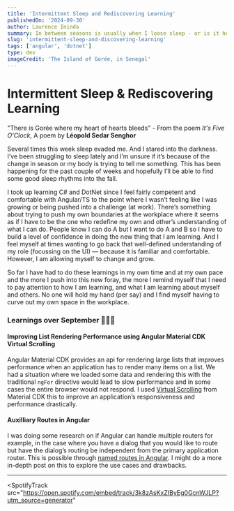 ```yaml
---
title: 'Intermittent Sleep and Rediscovering Learning'
publishedOn: '2024-09-30'
author: Laurence Ininda
summary: In between seasons is usually when I loose sleep - or is it homesickness? Commiting to learning and dev notes from the past month.
slug: 'intermittent-sleep-and-discovering-learning'
tags: ['angular', 'dotnet']
type: dev
imageCredit: 'The Island of Gorée, in Senegal'
---
```



# Intermittent Sleep & Rediscovering Learning

<CoverPhoto src="/assets/post-covers/intermittent-sleep-and-discovering-learning.jpg" credit="The Island of Gorée, in Senegal"/>

<Callout type='note'>
 "There is Gorée where my heart of hearts bleeds" - From the poem <em>It's Five O'Clock</em>, A poem by <b>Léopold Sedar Senghor</b>
</Callout>

Several times this week sleep evaded me. 
And I stared into the darkness. 
I’ve been struggling to sleep lately and I’m unsure if it’s because of the change in season or my body is trying to tell me something. 
This has been happening for the past couple of weeks and hopefully I’ll be able to find some good sleep rhythms into the fall.

I took up learning C# and DotNet since I feel fairly competent and comfortable with Angular/TS to the point where I wasn’t feeling like I was growing or being pushed into a challenge (at work). 
There’s something about trying to push my own boundaries at the workplace where it seems as if I have to be the one who redefine my own and other’s understanding of what I can do.
People know I can do A but I want to do A and B so I have to build a level of confidence in doing the new thing that I am learning. 
And I feel myself at times wanting to go back that well-defined understanding of my role (focussing on the UI) — because it is familiar and comfortable.
However, I am allowing myself to change and grow.

So far I have had to do these learnings in my own time and at my own pace and the more I push into this new foray, the more I remind myself that I need to pay attention to how I am learning, and what I am learning about myself and others. 
No one will hold my hand (per say) and I find myself having to curve out my own space in the workplace.

### Learnings over September 🕵🏾‍♂️

#### Improving List Rendering Performance using Angular Material CDK Virtual Scrolling

Angular Material CDK provides an api for rendering large lists that improves performance when an application has to render many items on a list. 
We had a situation where we loaded some data and rendering this with the traditional `ngFor` directive would lead to slow performance and in some cases the entire browser would not respond. 
I used [Virtual Scrolling](https://material.angular.io/cdk/scrolling/overview#virtual-scrolling) from Material CDK this to improve an application’s responsiveness and performance drastically.

#### Auxilliary Routes in Angular

I was doing some research on if Angular can handle multiple routers for example, in the case where you have a dialog that you would like to route but have the dialog’s routing be independent from the primary application router. 
This is possible through [named routes in Angular](https://v17.angular.io/guide/router-tutorial-toh#displaying-multiple-routes-in-named-outlets). 
I might do a more in-depth post on this to explore the use cases and drawbacks.

---

<SpotifyTrack
  src="https://open.spotify.com/embed/track/3k8zAsKxZIByEg0GcnWJLP?utm_source=generator"
></SpotifyTrack>
